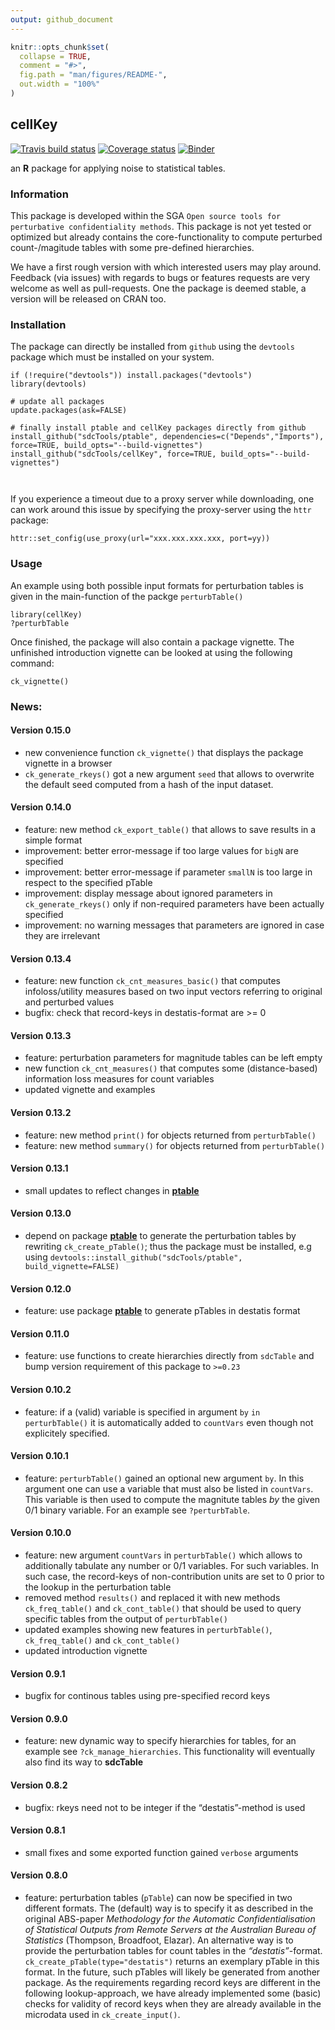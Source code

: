 ```yaml
---
output: github_document
---
```


```r
knitr::opts_chunk$set(
  collapse = TRUE,
  comment = "#>",
  fig.path = "man/figures/README-",
  out.width = "100%"
)
```

## cellKey

[![Travis build status](https://travis-ci.org/sdcTools/cellKey.svg?branch=master)](https://travis-ci.org/sdcTools/cellKey) [![Coverage status](https://codecov.io/gh/sdcTools/cellKey/branch/master/graph/badge.svg)](https://codecov.io/github/sdcTools/cellKey?branch=master) [![Binder](http://mybinder.org/badge.svg)](https://mybinder.org/v2/gh/sdcTools/cellKey/master)


an **R** package for applying noise to statistical tables. 

### Information
This package is developed within the SGA `Open source tools for perturbative confidentiality methods`. This package is not yet tested or optimized but already contains the core-functionality to compute perturbed count-/magitude tables with some pre-defined hierarchies.

We have a first rough version with which interested users may play around. Feedback (via issues) with regards to bugs or features requests are very welcome as well as pull-requests. One the package is deemed stable, a version will be released on CRAN too.

### Installation
The package can directly be installed from `github` using the `devtools` package which must be installed on your system.

```
if (!require("devtools")) install.packages("devtools")
library(devtools)

# update all packages
update.packages(ask=FALSE)

# finally install ptable and cellKey packages directly from github
install_github("sdcTools/ptable", dependencies=c("Depends","Imports"), force=TRUE, build_opts="--build-vignettes")
install_github("sdcTools/cellKey", force=TRUE, build_opts="--build-vignettes")



```

If you experience a timeout due to a proxy server while downloading, one can work around this issue by specifying the proxy-server using the `httr` package:
```
httr::set_config(use_proxy(url="xxx.xxx.xxx.xxx, port=yy))
```

### Usage
An example using both possible input formats for perturbation tables is given in the main-function of the packge `perturbTable()`

```
library(cellKey)
?perturbTable
```

Once finished, the package will also contain a package vignette. The unfinished introduction vignette can be looked at using the following command:

```
ck_vignette()
```

### News:
#### Version 0.15.0
- new convenience function `ck_vignette()` that displays the package vignette in a browser
- `ck_generate_rkeys()` got a new argument `seed` that allows to overwrite the default seed computed from a hash of the input dataset.

#### Version 0.14.0
- feature: new method `ck_export_table()` that allows to save results in a simple format
- improvement: better error-message if too large values for `bigN` are specified
- improvement: better error-message if parameter `smallN` is too large in respect to the specified pTable
- improvement: display message about ignored parameters in `ck_generate_rkeys()` only if non-required parameters have been actually specified
- improvement: no warning messages that parameters are ignored in case they are irrelevant

#### Version 0.13.4
- feature: new function `ck_cnt_measures_basic()` that computes infoloss/utility measures based on two input vectors referring to original and perturbed values
- bugfix: check that record-keys in destatis-format are >= 0

#### Version 0.13.3
- feature: perturbation parameters for magnitude tables can be left empty
- new function `ck_cnt_measures()` that computes some (distance-based) information loss measures for count variables
- updated vignette and examples

#### Version 0.13.2
- feature: new method `print()` for objects returned from `perturbTable()`
- feature: new method `summary()` for objects returned from `perturbTable()`

#### Version 0.13.1
- small updates to reflect changes in [**ptable**](http://github.com/tenderle/ptable)

#### Version 0.13.0
- depend on package [**ptable**](http://github.com/sdcTools/ptable) to generate the perturbation tables by rewriting `ck_create_pTable()`; thus the package must be installed, e.g using `devtools::install_github("sdcTools/ptable", build_vignette=FALSE)`

#### Version 0.12.0
- feature: use package [**ptable**](http://github.com/sdcTools/ptable) to generate pTables in destatis format

#### Version 0.11.0
- feature: use functions to create hierarchies directly from `sdcTable` and bump version requirement of this package to `>=0.23` 

#### Version 0.10.2
- feature: if a (valid) variable is specified in argument `by` `in perturbTable()` it is automatically added to `countVars` even though not explicitely specified.

#### Version 0.10.1
- feature: `perturbTable()` gained an optional new argument `by`. In this argument one can use a variable that must also be listed in `countVars`. This variable is then used to compute the magnitute tables *by* the given 0/1 binary variable. For an example see `?perturbTable`.

#### Version 0.10.0
- feature: new argument `countVars` in `perturbTable()` which allows to additionally tabulate any number or 0/1 variables. For such variables. In such case, the record-keys of non-contribution units are set to 0 prior to the lookup in the perturbation table
- removed method `results()` and replaced it with new methods `ck_freq_table()` and `ck_cont_table()` that should be used to query specific tables from the output of `perturbTable()`
- updated examples showing new features in `perturbTable()`, `ck_freq_table()` and `ck_cont_table()`
- updated introduction vignette

#### Version 0.9.1
- bugfix for continous tables using pre-specified record keys

#### Version 0.9.0
- feature: new dynamic way to specify hierarchies for tables, for an example see `?ck_manage_hierarchies`. This functionality will eventually also find its way to **sdcTable**

#### Version 0.8.2
- bugfix: rkeys need not to be integer if the "destatis"-method is used

#### Version 0.8.1
- small fixes and some exported function gained `verbose` arguments

#### Version 0.8.0
- feature: perturbation tables (`pTable`) can now be specified in two different formats. The (default) way is to specify it as described in the original ABS-paper *Methodology for the Automatic Confidentialisation of Statistical Outputs from Remote Servers at the Australian Bureau of Statistics* (Thompson, Broadfoot, Elazar). An alternative way is to provide the perturbation tables for count tables in the *"destatis"*-format. `ck_create_pTable(type="destatis")` returns an exemplary pTable in this format. In the future, such pTables will likely be generated from another package. As the requirements regarding record keys are different in the following lookup-approach, we have already implemented some (basic) checks for validity of record keys when they are already available in the microdata used in `ck_create_input()`.
